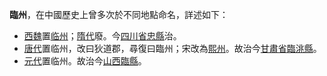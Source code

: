 '''臨州'''，在中國歷史上曾多次於不同地點命名，詳述如下：
*[[西魏|西魏]]置[[临州_(西魏)|临州]]；[[隋代|隋代]]廢。今[[四川省|四川省]][[忠縣|忠縣]]治。
*[[唐代|唐代]]置临州，改曰狄道郡，尋復曰臨州；宋改為[[熙州|熙州]]。故治今[[甘肅省|甘肅省]][[臨洮縣|臨洮縣]]。
*[[元代|元代]]置临州。故治今[[山西|山西]][[臨縣|臨縣]]。

{{disambig|L臨|cat=二字州名消歧义}}